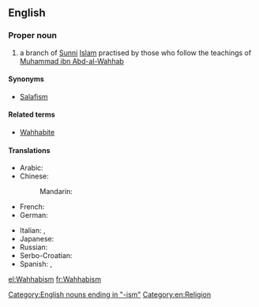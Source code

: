 {{wikipedia}}
==English==

===Proper noun===
{{en-proper noun|-}}

# {{context|Islam|lang=en}} a branch of [[Sunni]] [[Islam]] practised by those who follow the teachings of [[w:Muhammad ibn Abd-al-Wahhab|Muhammad ibn Abd-al-Wahhab]]

====Synonyms====
* [[Salafism]]

====Related terms====
* [[Wahhabite]]

====Translations====
{{trans-top|branch of Sunni Islam}}
* Arabic: {{t-|ar|وهابية|f|tr=wahhaabíyya|sc=Arab}}
* Chinese:
*: Mandarin: {{t|cmn|瓦哈比派|tr=Wǎhābǐ pài|sc=Hani}}
* French: {{t+|fr|wahhabisme|m}}
* German: {{t+|de|Wahhabismus|m}}
{{trans-mid}}
* Italian: {{t-|it|wahhabismo|m}}, {{t-|it|wahabismo|m}}
* Japanese: {{t-|ja|ワッハーブ派|tr=Wahhābu-ha|sc=Jpan}}
* Russian: {{t+|ru|ваххабизм|m|tr=vaxxabízm|sc=Cyrl}}
* Serbo-Croatian: {{t-|sh|vahabizam|m}}
* Spanish: {{t-|es|wahhabismo|m}}, {{t-|es|wahabismo|m}}
{{trans-bottom}}

[[Category:English nouns ending in "-ism"]]
[[Category:en:Religion]]

[[el:Wahhabism]]
[[fr:Wahhabism]]